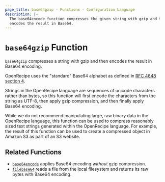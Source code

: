 ```yaml
---
page_title: base64gzip - Functions - Configuration Language
description: |-
  The base64encode function compresses the given string with gzip and then
  encodes the result in Base64.
---
```


# `base64gzip` Function

`base64gzip` compresses a string with gzip and then encodes the result in
Base64 encoding.

OpenRecipe uses the "standard" Base64 alphabet as defined in
[RFC 4648 section 4](https://tools.ietf.org/html/rfc4648#section-4).

Strings in the OpenRecipe language are sequences of unicode characters rather
than bytes, so this function will first encode the characters from the string
as UTF-8, then apply gzip compression, and then finally apply Base64 encoding.

While we do not recommend manipulating large, raw binary data in the OpenRecipe
language, this function can be used to compress reasonably sized text strings
generated within the OpenRecipe language. For example, the result of this
function can be used to create a compressed object in Amazon S3 as part of
an S3 website.

## Related Functions

* [`base64encode`](/terraform/language/functions/base64encode) applies Base64 encoding _without_
  gzip compression.
* [`filebase64`](/terraform/language/functions/filebase64) reads a file from the local filesystem
  and returns its raw bytes with Base64 encoding.
